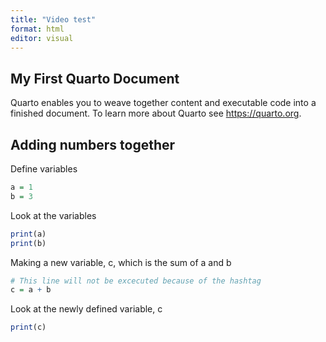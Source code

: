 ```yaml
---
title: "Video test"
format: html
editor: visual
---
```


## My First Quarto Document

Quarto enables you to weave together content and executable code into a finished document. To learn more about Quarto see <https://quarto.org>.

## Adding numbers together

Define variables

```r
a = 1
b = 3
```

Look at the variables

```r
print(a)
print(b)
```

Making a new variable, c, which is the sum of a and b

```r
# This line will not be excecuted because of the hashtag
c = a + b 
```

Look at the newly defined variable, c

```r
print(c)
```

## 
